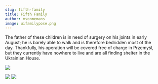 ```yaml
---
slug: fifth-family
title: Fifth Family
author: msonnemans
image: uifamilypose.png
---
```

The father of these children is in need of surgery on his joints in early August; he is barely able to walk and is therefore bedridden most of the day. Thankfully, his operation will be covered free of charge in Przemyśl, but they currently have nowhere to live and are all finding shelter in the Ukrainian House.



![](/images/uigrandma.png)

![](/images/uikids.png)
![](/images/uicar.png)